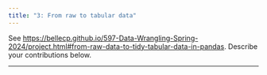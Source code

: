 ```yaml
---
title: "3: From raw to tabular data"
---
```


See <https://bellecp.github.io/597-Data-Wrangling-Spring-2024/project.html#from-raw-data-to-tidy-tabular-data-in-pandas>.
Describe your contributions below.

* * *
